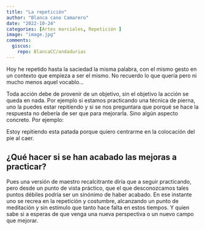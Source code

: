 ```yaml
---
title: "La repetición"
author: "Blanca cano Camarero"
date: "2022-10-24"
categories: [Artes marciales, Repetición ]
image: "image.jpg"
comments:
  giscus:
    repo: BlancaCC/andadurias
---
```

Hoy he repetido hasta la saciedad la misma palabra, con el mismo gesto 
en un contexto que empieza a ser el mismo. No recuerdo lo que quería
pero ni mucho menos aquel vocablo...


Toda acción debe de provenir de un objetivo, sin el objetivo la acción se queda en nada. 
Por ejemplo si estamos practicando una técnica de pierna, uno la puedes estar repitiendo y si se nos preguntara que porqué se hace la respuesta no debería de
ser que para mejorarla. Sino algún aspecto concreto. Por ejemplo:


Estoy repitiendo esta patada porque quiero centrarme en la colocación del pie al caer. 

## ¿Qué hacer si se han acabado las mejoras a practicar?

Pues una versión de maestro recalcitrante diría que a seguir practicando, pero desde un 
punto de vista práctico, que el que desconozcamos tales puntos débiles podría ser un
 sinónimo de haber acabado. En ese instante uno se recrea en la  repetición y
  costumbre, alcanzando un punto de meditación y sin estímulo que tanto hace falta en 
 estos tiempos.  Y quien sabe si a esperas de que venga una nueva perspectiva o un nuevo campo que mejorar. 

